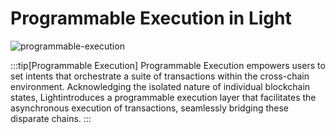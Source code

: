 # Programmable Execution in Light

![programmable-execution](/programmable-execution.png)

:::tip[Programmable Execution]
Programmable Execution empowers users to set intents that orchestrate a suite of transactions within the cross-chain environment.
Acknowledging the isolated nature of individual blockchain states, Lightintroduces a programmable execution layer that facilitates the asynchronous execution of transactions, seamlessly bridging these disparate chains.
:::
